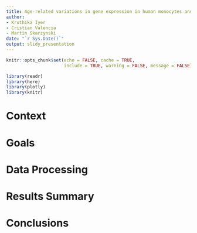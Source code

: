 ```yaml
---
title: Age-related variations in gene expression in human monocytes and T cells
author:
- Kruthika Iyer
- Cristian Valencia
- Martin Skarzynski
date: "`r Sys.Date()`"
output: slidy_presentation
---
```


```r
knitr::opts_chunk$set(echo = FALSE, cache = TRUE,
                      include = TRUE, warning = FALSE, message = FALSE)
```

```r
library(readr)
library(here)
library(plotly)
library(knitr)
```

# Context

# Goals

# Data Processing

# Results Summary

# Conclusions
